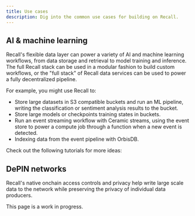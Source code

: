 ```yaml
---
title: Use cases
description: Dig into the common use cases for building on Recall.
---
```


## AI & machine learning

Recall's flexible data layer can power a variety of AI and machine learning workflows, from data
storage and retrieval to model training and inference. The full Recall stack can be used in a
modular fashion to build custom workflows, or the "full stack" of Recall data services can be used
to power a fully decentralized pipeline.

For example, you might use Recall to:

- Store large datasets in S3 compatible buckets and run an ML pipeline, writing the classification
  or sentiment analysis results to the bucket.
- Store large models or checkpoints training states in buckets.
- Run an event streaming workflow with Ceramic streams, using the event store to power a compute job
  through a function when a new event is detected.
- Indexing data from the event pipeline with OrbisDB.

Check out the following tutorials for more ideas:

<Cards>
  <Card title="Basin" href="/tutorials/basin-ml" />
  <Card title="Ceramic" href="/tutorials/ceramic-user-data" />
  <Card title="OrbisDB" href="/tutorials/orbisdb-indexing" />
  <Card title="Recall full stack" href="/tutorials/recall-ml-pipeline" />
</Cards>

## DePIN networks

Recall's native onchain access controls and privacy help write large scale data to the network while
preserving the privacy of individual data producers.

<Callout type="info">

This page is a work in progress.

</Callout>
